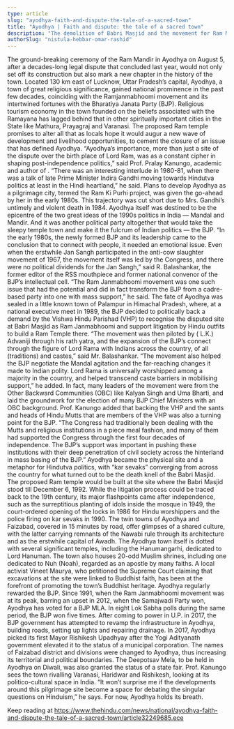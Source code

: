 ```yaml
---
type: article
slug: "ayodhya-faith-and-dispute-the-tale-of-a-sacred-town"
title: "Ayodhya | Faith and dispute: the tale of a sacred town"
description: "The demolition of Babri Masjid and the movement for Ram Mandir turned this sleepy temple town into the fulcrum of Indian politics"
authorSlug: "nistula-hebbar-omar-rashid"
---
```


The ground-breaking ceremony of the Ram Mandir in Ayodhya on August 5, after a decades-long legal dispute that concluded last year, would not only set off its construction but also mark a new chapter in the history of the town. Located 130 km east of Lucknow, Uttar Pradesh’s capital, Ayodhya, a town of great religious significance, gained national prominence in the past few decades, coinciding with the Ramjanmabhoomi movement and its intertwined fortunes with the Bharatiya Janata Party (BJP). 
Religious tourism economy in the town founded on the beliefs associated with the Ramayana has lagged behind that in other spiritually important cities in the State like Mathura, Prayagraj and Varanasi. The proposed Ram temple promises to alter all that as locals hope it would augur a new wave of development and livelihood opportunities, to cement the closure of an issue that has defined Ayodhya.
“Ayodhya’s importance, more than just a site of the dispute over the birth place of Lord Ram, was as a constant cipher in shaping post-independence politics,” said Prof. Pralay Kanungo, academic and author of 
. “There was an interesting interlude in 1980-81, when there was a talk of late Prime Minister Indira Gandhi moving towards Hindutva politics at least in the Hindi heartland,” he said. Plans to develop Ayodhya as a pilgrimage city, termed the Ram Ki Purhi project, was given the go-ahead by her in the early 1980s.
This trajectory was cut short due to Mrs. Gandhi’s untimely and violent death in 1984. Ayodhya itself was destined to be the epicentre of the two great ideas of the 1990s politics in India — Mandal and Mandir. And it was another political party altogether that would take the sleepy temple town and make it the fulcrum of Indian politics — the BJP. 
“In the early 1980s, the newly formed BJP and its leadership came to the conclusion that to connect with people, it needed an emotional issue. Even when the erstwhile Jan Sangh participated in the anti-cow slaughter movement of 1967, the movement itself was led by the Congress, and there were no political dividends for the Jan Sangh,” said R. Balashankar, the former editor of 
 the RSS mouthpiece
 and former national convenor of the BJP’s intellectual cell. 
“The Ram Janmabhoomi movement was one such issue that had the potential and did in fact transform the BJP from a cadre-based party into one with mass support,” he said. The fate of Ayodhya was sealed in a little known town of Palampur in Himachal Pradesh, where, at a national executive meet in 1989, the BJP decided to politically back a demand by the Vishwa Hindu Parishad (VHP) to recognise the disputed site at Babri Masjid as Ram Janmabhoomi and support litigation by Hindu outfits to build a Ram Temple there. 
“The movement was then piloted by ( L.K.) Advaniji through his rath yatra, and the expansion of the BJP’s connect through the figure of Lord Rama with Indians across the country, of all 
(traditions) and castes,” said Mr. Balashankar. “The movement also helped the BJP negotiate the Mandal agitation and the far-reaching changes it made to Indian polity. Lord Rama is universally worshipped among a majority in the country, and helped transcend caste barriers in mobilising support,” he added. In fact, many leaders of the movement were from the Other Backward Communities (OBC) like Kalyan Singh and Uma Bharti, and laid the groundwork for the election of many BJP Chief Ministers with an OBC background. 
Prof. Kanungo added that backing the VHP and the sants and heads of Hindu Mutts that are members of the VHP was also a turning point for the BJP. “The Congress had traditionally been dealing with the Mutts and religious institutions in a piece meal fashion, and many of them had supported the Congress through the first four decades of independence. The BJP’s support was important in pushing these institutions with their deep penetration of civil society across the hinterland in mass basing of the BJP.” 
Ayodhya became the physical site and a metaphor for Hindutva politics, with “kar sevaks” converging from across the country for what turned out to be the death knell of the Babri Masjid. 
The proposed Ram temple would be built at the site where the Babri Masjid stood till December 6, 1992. While the litigation process could be traced back to the 19th century, its major flashpoints came after independence, such as the surreptitious planting of idols inside the mosque in 1949, the court-ordered opening of the locks in 1986 for Hindu worshippers and the police firing on kar sevaks in 1990.
The twin towns of Ayodhya and Faizabad, covered in 15 minutes by road, offer glimpses of a shared culture, with the latter carrying remnants of the Nawabi rule through its architecture and as the erstwhile capital of Awadh. The Ayodhya town itself is dotted with several significant temples, including the Hanumangarhi, dedicated to Lord Hanuman. The town also houses 20-odd Muslim shrines, including one dedicated to Nuh (Noah), regarded as an apostle by many faiths. A local activist Vineet Maurya, who petitioned the Supreme Court claiming that excavations at the site were linked to Buddhist faith, has been at the forefront of promoting the town’s Buddhist heritage. 
Ayodhya regularly rewarded the BJP. Since 1991, when the Ram Janmabhoomi movement was at its peak, barring an upset in 2012, when the Samajwadi Party won, Ayodhya has voted for a BJP MLA. In eight Lok Sabha polls during the same period, the BJP won five times.
After coming to power in U.P. in 2017, the BJP government has attempted to revamp the infrastructure in Ayodhya, building roads, setting up lights and repairing drainage. In 2017, Ayodhya picked its first Mayor Rishikesh Upadhyay after the Yogi Adityanath government elevated it to the status of a municipal corporation. The names of Faizabad district and divisions were changed to Ayodhya, thus increasing its territorial and political boundaries. The Deepotsav Mela, to be held in Ayodhya on Diwali, was also granted the status of a state fair.
Prof. Kanungo sees the town rivalling Varanasi, Haridwar and Rishikesh, looking at its politico-cultural space in India. “It won’t surprise me if the developments around this pilgrimage site become a space for debating the singular questions on Hinduism,” he says. For now, Ayodhya holds its breath.

Keep reading at https://www.thehindu.com/news/national/ayodhya-faith-and-dispute-the-tale-of-a-sacred-town/article32249685.ece

